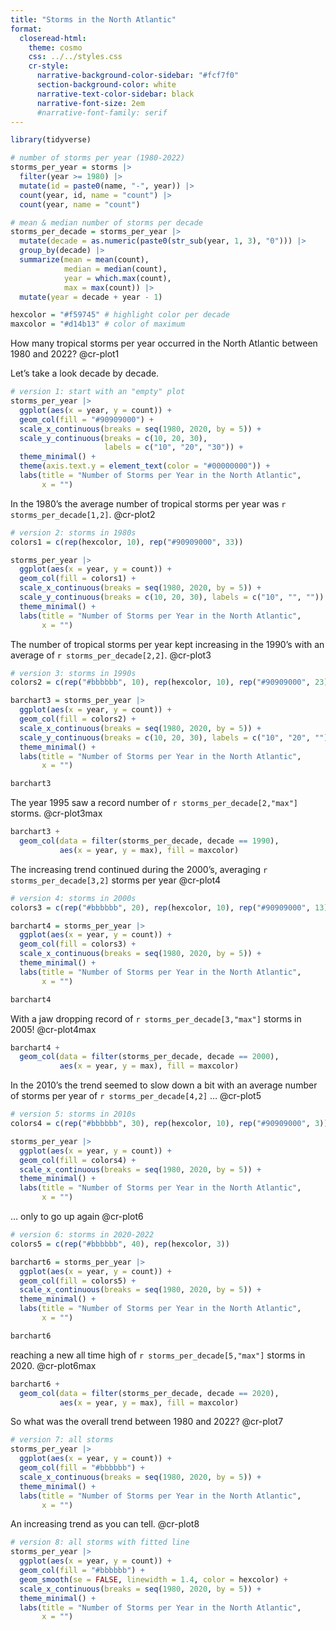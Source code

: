 ```yaml
---
title: "Storms in the North Atlantic"
format: 
  closeread-html:
    theme: cosmo
    css: ../../styles.css
    cr-style:
      narrative-background-color-sidebar: "#fcf7f0"
      section-background-color: white
      narrative-text-color-sidebar: black
      narrative-font-size: 2em
      #narrative-font-family: serif
---
```


```r
library(tidyverse)

# number of storms per year (1980-2022)
storms_per_year = storms |>
  filter(year >= 1980) |> 
  mutate(id = paste0(name, "-", year)) |> 
  count(year, id, name = "count") |> 
  count(year, name = "count")

# mean & median number of storms per decade
storms_per_decade = storms_per_year |>
  mutate(decade = as.numeric(paste0(str_sub(year, 1, 3), "0"))) |> 
  group_by(decade) |> 
  summarize(mean = mean(count),
            median = median(count),
            year = which.max(count),
            max = max(count)) |> 
  mutate(year = decade + year - 1)

hexcolor = "#f59745" # highlight color per decade
maxcolor = "#d14b13" # color of maximum
```


::::{.cr-section}


How many tropical storms per year occurred in the North Atlantic between 1980 and 2022? @cr-plot1

Let's take a look decade by decade.

:::{#cr-plot1}

```r
# version 1: start with an "empty" plot
storms_per_year |> 
  ggplot(aes(x = year, y = count)) +
  geom_col(fill = "#90909000") +
  scale_x_continuous(breaks = seq(1980, 2020, by = 5)) +
  scale_y_continuous(breaks = c(10, 20, 30), 
                     labels = c("10", "20", "30")) +
  theme_minimal() +
  theme(axis.text.y = element_text(color = "#00000000")) +
  labs(title = "Number of Storms per Year in the North Atlantic",
       x = "")
```

:::


In the 1980's the average number of tropical storms per year was 
`r storms_per_decade[1,2]`. @cr-plot2

:::{#cr-plot2}
```r
# version 2: storms in 1980s
colors1 = c(rep(hexcolor, 10), rep("#90909000", 33))

storms_per_year |> 
  ggplot(aes(x = year, y = count)) +
  geom_col(fill = colors1) +
  scale_x_continuous(breaks = seq(1980, 2020, by = 5)) +
  scale_y_continuous(breaks = c(10, 20, 30), labels = c("10", "", "")) +
  theme_minimal() +
  labs(title = "Number of Storms per Year in the North Atlantic",
       x = "")
```
:::


The number of tropical storms per year kept increasing in the 1990's with an average of `r storms_per_decade[2,2]`. @cr-plot3

:::{#cr-plot3}
```r
# version 3: storms in 1990s
colors2 = c(rep("#bbbbbb", 10), rep(hexcolor, 10), rep("#90909000", 23))

barchart3 = storms_per_year |> 
  ggplot(aes(x = year, y = count)) +
  geom_col(fill = colors2) +
  scale_x_continuous(breaks = seq(1980, 2020, by = 5)) +
  scale_y_continuous(breaks = c(10, 20, 30), labels = c("10", "20", "")) +
  theme_minimal() +
  labs(title = "Number of Storms per Year in the North Atlantic",
       x = "")

barchart3
```
:::


The year 1995 saw a record number of `r storms_per_decade[2,"max"]` storms. @cr-plot3max

:::{#cr-plot3max}
```r
barchart3 +
  geom_col(data = filter(storms_per_decade, decade == 1990), 
           aes(x = year, y = max), fill = maxcolor)
```
:::



The increasing trend continued during the 2000's, averaging `r storms_per_decade[3,2]` storms per year @cr-plot4

:::{#cr-plot4}
```r
# version 4: storms in 2000s
colors3 = c(rep("#bbbbbb", 20), rep(hexcolor, 10), rep("#90909000", 13))

barchart4 = storms_per_year |> 
  ggplot(aes(x = year, y = count)) +
  geom_col(fill = colors3) +
  scale_x_continuous(breaks = seq(1980, 2020, by = 5)) +
  theme_minimal() +
  labs(title = "Number of Storms per Year in the North Atlantic",
       x = "")

barchart4
```
:::


With a jaw dropping record of `r storms_per_decade[3,"max"]` storms in 2005! @cr-plot4max

:::{#cr-plot4max}
```r
barchart4 +
  geom_col(data = filter(storms_per_decade, decade == 2000), 
           aes(x = year, y = max), fill = maxcolor) 
```
:::


In the 2010's the trend seemed to slow down a bit with an average number of storms per year of `r storms_per_decade[4,2]` ...  @cr-plot5

:::{#cr-plot5}
```r
# version 5: storms in 2010s
colors4 = c(rep("#bbbbbb", 30), rep(hexcolor, 10), rep("#90909000", 3))

storms_per_year |> 
  ggplot(aes(x = year, y = count)) +
  geom_col(fill = colors4) +
  scale_x_continuous(breaks = seq(1980, 2020, by = 5)) +
  theme_minimal() +
  labs(title = "Number of Storms per Year in the North Atlantic",
       x = "")
```
:::


... only to go up again @cr-plot6

:::{#cr-plot6}
```r
# version 6: storms in 2020-2022
colors5 = c(rep("#bbbbbb", 40), rep(hexcolor, 3))

barchart6 = storms_per_year |> 
  ggplot(aes(x = year, y = count)) +
  geom_col(fill = colors5) +
  scale_x_continuous(breaks = seq(1980, 2020, by = 5)) +
  theme_minimal() +
  labs(title = "Number of Storms per Year in the North Atlantic",
       x = "")

barchart6
```
:::


reaching a new all time high of `r storms_per_decade[5,"max"]` storms in 2020. @cr-plot6max

:::{#cr-plot6max}
```r
barchart6 +
  geom_col(data = filter(storms_per_decade, decade == 2020), 
           aes(x = year, y = max), fill = maxcolor)
```
:::


So what was the overall trend between 1980 and 2022? @cr-plot7

:::{#cr-plot7}
```r
# version 7: all storms
storms_per_year |> 
  ggplot(aes(x = year, y = count)) +
  geom_col(fill = "#bbbbbb") +
  scale_x_continuous(breaks = seq(1980, 2020, by = 5)) +
  theme_minimal() +
  labs(title = "Number of Storms per Year in the North Atlantic",
       x = "")
```
:::


An increasing trend as you can tell. @cr-plot8

:::{#cr-plot8}
```r
# version 8: all storms with fitted line
storms_per_year |> 
  ggplot(aes(x = year, y = count)) +
  geom_col(fill = "#bbbbbb") +
  geom_smooth(se = FALSE, linewidth = 1.4, color = hexcolor) +
  scale_x_continuous(breaks = seq(1980, 2020, by = 5)) +
  theme_minimal() +
  labs(title = "Number of Storms per Year in the North Atlantic",
       x = "")
```
:::


::::

